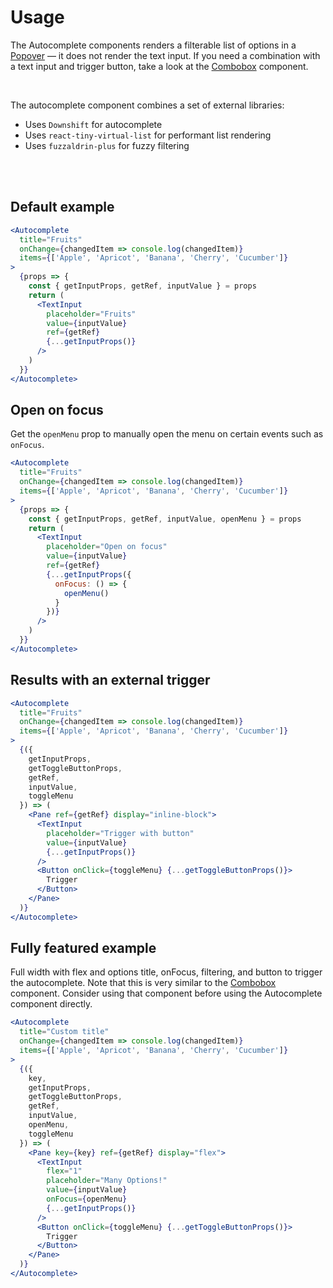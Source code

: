 # Usage
The Autocomplete components renders a filterable list of options in a [Popover](./popover.mdx) — it does not render the text input.
If you need a combination with a text input and trigger button, take a look at the [Combobox](./combobox.mdx) component.

<br />

The autocomplete component combines a set of external libraries:
- Uses `Downshift` for autocomplete
- Uses `react-tiny-virtual-list` for performant list rendering
- Uses `fuzzaldrin-plus` for fuzzy filtering

<br />
<br />

## Default example

```jsx
<Autocomplete
  title="Fruits"
  onChange={changedItem => console.log(changedItem)}
  items={['Apple', 'Apricot', 'Banana', 'Cherry', 'Cucumber']}
>
  {props => {
    const { getInputProps, getRef, inputValue } = props
    return (
      <TextInput
        placeholder="Fruits"
        value={inputValue}
        ref={getRef}
        {...getInputProps()}
      />
    )
  }}
</Autocomplete>
```

## Open on focus

Get the `openMenu` prop to manually open the menu on certain events such as `onFocus`.

```jsx
<Autocomplete
  title="Fruits"
  onChange={changedItem => console.log(changedItem)}
  items={['Apple', 'Apricot', 'Banana', 'Cherry', 'Cucumber']}
>
  {props => {
    const { getInputProps, getRef, inputValue, openMenu } = props
    return (
      <TextInput
        placeholder="Open on focus"
        value={inputValue}
        ref={getRef}
        {...getInputProps({
          onFocus: () => {
            openMenu()
          }
        })}
      />
    )
  }}
</Autocomplete>
```

## Results with an external trigger

```jsx
<Autocomplete
  title="Fruits"
  onChange={changedItem => console.log(changedItem)}
  items={['Apple', 'Apricot', 'Banana', 'Cherry', 'Cucumber']}
>
  {({
    getInputProps,
    getToggleButtonProps,
    getRef,
    inputValue,
    toggleMenu
  }) => (
    <Pane ref={getRef} display="inline-block">
      <TextInput
        placeholder="Trigger with button"
        value={inputValue}
        {...getInputProps()}
      />
      <Button onClick={toggleMenu} {...getToggleButtonProps()}>
        Trigger
      </Button>
    </Pane>
  )}
</Autocomplete>
```

## Fully featured example

Full width with flex and options title, onFocus, filtering, and button to trigger the autocomplete.
Note that this is very similar to the [Combobox](./combobox.mdx) component. 
Consider using that component before using the Autocomplete component directly.

```jsx
<Autocomplete
  title="Custom title"
  onChange={changedItem => console.log(changedItem)}
  items={['Apple', 'Apricot', 'Banana', 'Cherry', 'Cucumber']}
>
  {({
    key,
    getInputProps,
    getToggleButtonProps,
    getRef,
    inputValue,
    openMenu,
    toggleMenu
  }) => (
    <Pane key={key} ref={getRef} display="flex">
      <TextInput
        flex="1"
        placeholder="Many Options!"
        value={inputValue}
        onFocus={openMenu}
        {...getInputProps()}
      />
      <Button onClick={toggleMenu} {...getToggleButtonProps()}>
        Trigger
      </Button>
    </Pane>
  )}
</Autocomplete>
```
